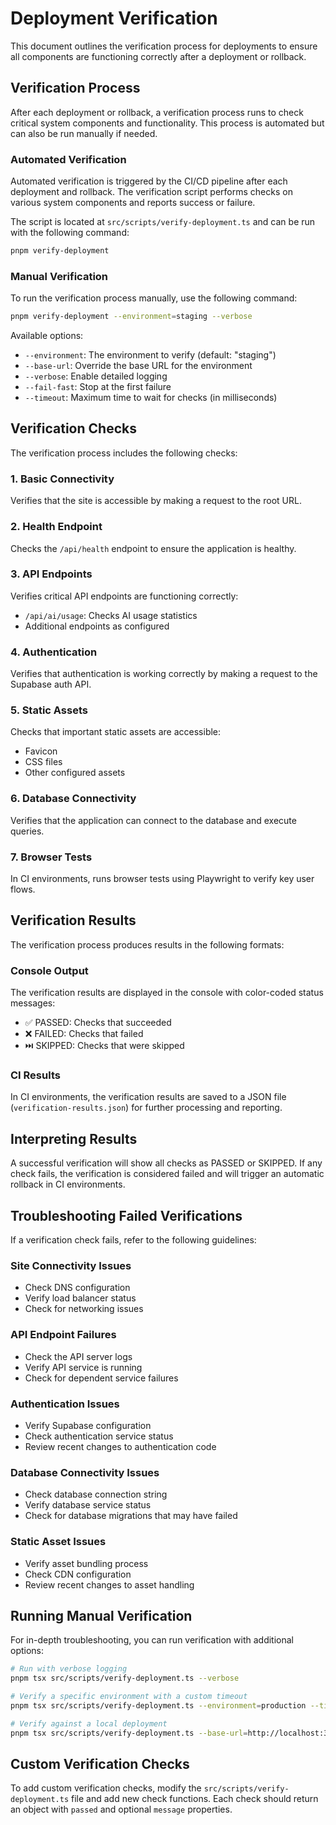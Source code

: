 # Deployment Verification

This document outlines the verification process for deployments to ensure all components are functioning correctly after a deployment or rollback.

## Verification Process

After each deployment or rollback, a verification process runs to check critical system components and functionality. This process is automated but can also be run manually if needed.

### Automated Verification

Automated verification is triggered by the CI/CD pipeline after each deployment and rollback. The verification script performs checks on various system components and reports success or failure.

The script is located at `src/scripts/verify-deployment.ts` and can be run with the following command:

```bash
pnpm verify-deployment
```

### Manual Verification

To run the verification process manually, use the following command:

```bash
pnpm verify-deployment --environment=staging --verbose
```

Available options:

- `--environment`: The environment to verify (default: "staging")
- `--base-url`: Override the base URL for the environment
- `--verbose`: Enable detailed logging
- `--fail-fast`: Stop at the first failure
- `--timeout`: Maximum time to wait for checks (in milliseconds)

## Verification Checks

The verification process includes the following checks:

### 1. Basic Connectivity

Verifies that the site is accessible by making a request to the root URL.

### 2. Health Endpoint

Checks the `/api/health` endpoint to ensure the application is healthy.

### 3. API Endpoints

Verifies critical API endpoints are functioning correctly:

- `/api/ai/usage`: Checks AI usage statistics
- Additional endpoints as configured

### 4. Authentication

Verifies that authentication is working correctly by making a request to the Supabase auth API.

### 5. Static Assets

Checks that important static assets are accessible:

- Favicon
- CSS files
- Other configured assets

### 6. Database Connectivity

Verifies that the application can connect to the database and execute queries.

### 7. Browser Tests

In CI environments, runs browser tests using Playwright to verify key user flows.

## Verification Results

The verification process produces results in the following formats:

### Console Output

The verification results are displayed in the console with color-coded status messages:

- ✅ PASSED: Checks that succeeded
- ❌ FAILED: Checks that failed
- ⏭️ SKIPPED: Checks that were skipped

### CI Results

In CI environments, the verification results are saved to a JSON file (`verification-results.json`) for further processing and reporting.

## Interpreting Results

A successful verification will show all checks as PASSED or SKIPPED. If any check fails, the verification is considered failed and will trigger an automatic rollback in CI environments.

## Troubleshooting Failed Verifications

If a verification check fails, refer to the following guidelines:

### Site Connectivity Issues

- Check DNS configuration
- Verify load balancer status
- Check for networking issues

### API Endpoint Failures

- Check the API server logs
- Verify API service is running
- Check for dependent service failures

### Authentication Issues

- Verify Supabase configuration
- Check authentication service status
- Review recent changes to authentication code

### Database Connectivity Issues

- Check database connection string
- Verify database service status
- Check for database migrations that may have failed

### Static Asset Issues

- Verify asset bundling process
- Check CDN configuration
- Review recent changes to asset handling

## Running Manual Verification

For in-depth troubleshooting, you can run verification with additional options:

```bash
# Run with verbose logging
pnpm tsx src/scripts/verify-deployment.ts --verbose

# Verify a specific environment with a custom timeout
pnpm tsx src/scripts/verify-deployment.ts --environment=production --timeout=60000

# Verify against a local deployment
pnpm tsx src/scripts/verify-deployment.ts --base-url=http://localhost:3000
```

## Custom Verification Checks

To add custom verification checks, modify the `src/scripts/verify-deployment.ts` file and add new check functions. Each check should return an object with `passed` and optional `message` properties.
